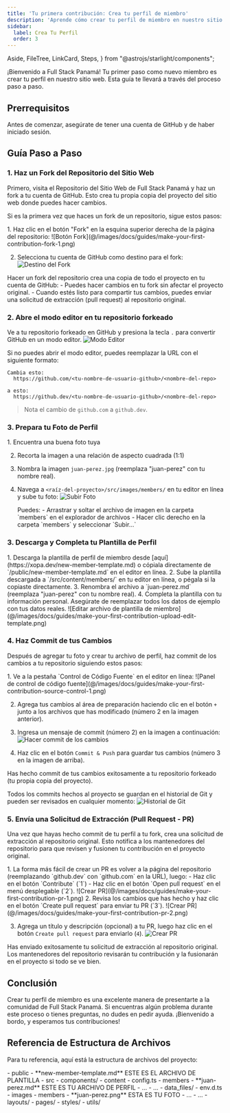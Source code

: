 ```yaml
---
title: 'Tu primera contribución: Crea tu perfil de miembro'
description: 'Aprende cómo crear tu perfil de miembro en nuestro sitio web'
sidebar:
  label: Crea Tu Perfil
  order: 3
---
```

  Aside,
  FileTree,
  LinkCard,
  Steps,
} from "@astrojs/starlight/components";

¡Bienvenido a Full Stack Panamá! Tu primer paso como nuevo miembro es crear tu perfil en nuestro sitio web. Esta guía te llevará a través del proceso paso a paso.

## Prerrequisitos

Antes de comenzar, asegúrate de tener una cuenta de GitHub y de haber iniciado sesión.

<LinkCard title="¿Nuevo en GitHub?" description="Si eres nuevo en GitHub, consulta nuestra Guía de GitHub para comenzar." href="/docs/guias/contribuyendo-en-github" />

## Guía Paso a Paso

### 1. Haz un Fork del Repositorio del Sitio Web

Primero, visita el Repositorio del Sitio Web de Full Stack Panamá y haz un fork a tu cuenta de GitHub. Esto crea tu propia copia del proyecto del sitio web donde puedes hacer cambios.

<LinkCard title="Repositorio del Sitio Web de Full Stack Panamá" target="_blank" href="https://github.com/fullstackpanama/website" />

Si es la primera vez que haces un fork de un repositorio, sigue estos pasos:

<Steps>
  1. Haz clic en el botón "Fork" en la esquina superior derecha de la página del repositorio:
    ![Botón Fork](@/images/docs/guides/make-your-first-contribution-fork-1.png)

  2. Selecciona tu cuenta de GitHub como destino para el fork:
    ![Destino del Fork](@/images/docs/guides/make-your-first-contribution-fork-2.png)
</Steps>

<Aside title="¡Tu propia copia de todo el proyecto!" type="note">
  Hacer un fork del repositorio crea una copia de todo el proyecto en tu cuenta de GitHub:
  - Puedes hacer cambios en tu fork sin afectar el proyecto original.
  - Cuando estés listo para compartir tus cambios, puedes enviar una solicitud de extracción (pull request) al repositorio original.
</Aside>

<LinkCard title="Revisa la estructura del proyecto" description="Para tu referencia, aquí está la estructura de archivos del proyecto." href="#referencia-de-estructura-de-archivos" />

### 2. Abre el modo editor en tu repositorio forkeado

Ve a tu repositorio forkeado en GitHub y presiona la tecla `.` para convertir GitHub en un modo editor.
![Modo Editor](@/images/docs/guides/make-your-first-contribution-editor-mode.png)

<Aside title="¿No funciona?" type="note">
  Si no puedes abrir el modo editor, puedes reemplazar la URL con el siguiente formato:

  ```plaintext ins="dev" del="com"
  Cambia esto:
    https://github.com/<tu-nombre-de-usuario-github>/<nombre-del-repo>

  a esto:
    https://github.dev/<tu-nombre-de-usuario-github>/<nombre-del-repo>
  ```

  > Nota el cambio de `github.com` a `github.dev`.

</Aside>

### 3. Prepara tu Foto de Perfil

<Steps>
  1. Encuentra una buena foto tuya

  2. Recorta la imagen a una relación de aspecto cuadrada (1:1)
     <LinkCard title="¿Necesitas ayuda?" target="_blank" href="https://squareanimage.com/squarecrop" />

  3. Nombra la imagen `juan-perez.jpg` (reemplaza "juan-perez" con tu nombre real).

  4. Navega a `<raíz-del-proyecto>/src/images/members/` en tu editor en línea y sube tu foto:
     ![Subir Foto](@/images/docs/guides/make-your-first-contribution-upload-picture.png)
     <Aside title="¿Cómo subir?" type="tip">
       Puedes:
       - Arrastrar y soltar el archivo de imagen en la carpeta `members` en el explorador de archivos
       - Hacer clic derecho en la carpeta `members` y seleccionar `Subir...`
     </Aside>
</Steps>

### 3. Descarga y Completa tu Plantilla de Perfil

<Steps>
  1. Descarga la plantilla de perfil de miembro desde [aquí](https://xopa.dev/new-member-template.md) o cópiala directamente de `<raíz-del-proyecto>/public/new-member-template.md` en el editor en línea.
  2. Sube la plantilla descargada a `<raíz-del-proyecto>/src/content/members/` en tu editor en línea, o pégala si la copiaste directamente.
  3. Renombra el archivo a `juan-perez.md` (reemplaza "juan-perez" con tu nombre real).
  4. Completa la plantilla con tu información personal. Asegúrate de reemplazar todos los datos de ejemplo con tus datos reales.
     ![Editar archivo de plantilla de miembro](@/images/docs/guides/make-your-first-contribution-upload-edit-template.png)
</Steps>

### 4. Haz Commit de tus Cambios

Después de agregar tu foto y crear tu archivo de perfil, haz commit de los cambios a tu repositorio siguiendo estos pasos:

<Steps>
  1. Ve a la pestaña `Control de Código Fuente` en el editor en línea:
     ![Panel de control de código fuente](@/images/docs/guides/make-your-first-contribution-source-control-1.png)

  2. Agrega tus cambios al área de preparación haciendo clic en el botón `+` junto a los archivos que has modificado (número 2 en la imagen anterior).

  3. Ingresa un mensaje de commit (número 2) en la imagen a continuación:
     ![Hacer commit de los cambios](@/images/docs/guides/make-your-first-contribution-source-control-2.png)

  4. Haz clic en el botón `Commit & Push` para guardar tus cambios (número 3 en la imagen de arriba).
</Steps>

<Aside title="¡Felicidades!" type="tip">

  Has hecho commit de tus cambios exitosamente a tu repositorio forkeado (tu propia copia del proyecto).

  Todos los commits hechos al proyecto se guardan en el historial de Git y pueden ser revisados en cualquier momento:
  ![Historial de Git](@/images/docs/guides/make-your-first-contribution-source-control-3.png)
</Aside>

### 5. Envía una Solicitud de Extracción (Pull Request - PR)
Una vez que hayas hecho commit de tu perfil a tu fork, crea una solicitud de extracción al repositorio original. Esto notifica a los mantenedores del repositorio para que revisen y fusionen tu contribución en el proyecto original.

<Steps>
  1. La forma más fácil de crear un PR es volver a la página del repositorio (reemplazando `github.dev` con `github.com` en la URL), luego:
     - Haz clic en el botón `Contribute` (`1`)
     - Haz clic en el botón `Open pull request` en el menú desplegable (`2`).
       ![Crear PR](@/images/docs/guides/make-your-first-contribution-pr-1.png)
  2. Revisa los cambios que has hecho y haz clic en el botón `Create pull request` para enviar tu PR (`3`).
     ![Crear PR](@/images/docs/guides/make-your-first-contribution-pr-2.png)

  3. Agrega un título y descripción (opcional) a tu PR, luego haz clic en el botón `Create pull request` para enviarlo (`4`).
     ![Crear PR](@/images/docs/guides/make-your-first-contribution-pr-3.png)
</Steps>

<Aside title="¡Felicidades!" type="note">
  Has enviado exitosamente tu solicitud de extracción al repositorio original. Los mantenedores del repositorio revisarán tu contribución y la fusionarán en el proyecto si todo se ve bien.
</Aside>

## Conclusión

Crear tu perfil de miembro es una excelente manera de presentarte a la comunidad de Full Stack Panamá. Si encuentras algún problema durante este proceso o tienes preguntas, no dudes en pedir ayuda. ¡Bienvenido a bordo, y esperamos tus contribuciones!

## Referencia de Estructura de Archivos

Para tu referencia, aquí está la estructura de archivos del proyecto:

<FileTree>
- public
  - **new-member-template.md** ESTE ES EL ARCHIVO DE PLANTILLA
- src
  - components/
  - content
    - config.ts
    - members
      - **juan-perez.md** ESTE ES TU ARCHIVO DE PERFIL
      - ...
    - ...
  - data_files/
  - env.d.ts
  - images
    - members
      - **juan-perez.png** ESTA ES TU FOTO
      - ...
    - ...
  - layouts/
  - pages/
  - styles/
  - utils/
</FileTree>
